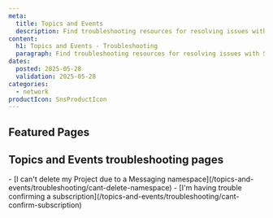 ```yaml
---
meta:
  title: Topics and Events
  description: Find troubleshooting resources for resolving issues with Scaleway Topics and Events.
content:
  h1: Topics and Events - Troubleshooting
  paragraph: Find troubleshooting resources for resolving issues with Scaleway Topics and Events.
dates:
  posted: 2025-05-28
  validation: 2025-05-28
categories:
  - network
productIcon: SnsProductIcon
---
```


<ProductHeader
  productName="Topics and Events troubleshooting"
  productLogo="sns"
  description="Learn how to fix the most common issues with Scaleway Topics and Events."
/>

## Featured Pages

<Grid>
    <Card
      title="Topics and Events FAQ"
      description="Answers to common questions"
      url="/topics-and-events/faq/"
      label="See more"
    />
    <Card
      title="Topics and Events Overview"
      description="Understand Queues basics"
      url="/topics-and-events/reference-content/topics-and-events-overview/"
      label="See more"
    />
    <Card
      title="Supported actions in Topics and Events"
      description="Discover supported actions"
      url="/topics-and-events/reference-content/topics-and-events-support/"
      label="See more"
    />
</Grid>
<Grid>
    <Card
      title="Connect to AWS CLI"
      description="Connect Topics and Events to the AWS-CLI"
      url="/topics-and-events/api-cli/connect-aws-cli/"
      label="See more"
    />
    <Card
      title="Use with AWS CLI"
      description="Use Topics and Events with the AWS-CLI"
      url="/topics-and-events/api-cli/topics-events-aws-cli//"
      label="See more"
    />
    <Card
      title="Use Python, Go & Node"
      description="Use SDKs with Topics and Events"
      url="/topics-and-events/api-cli/python-node-topics-events/"
      label="See more"
    />
</Grid>

## Topics and Events troubleshooting pages

<LinksList>
  - [I can't delete my Project due to a Messaging namespace](/topics-and-events/troubleshooting/cant-delete-namespace)
  - [I'm having trouble confirming a subscription](/topics-and-events/troubleshooting/cant-confirm-subscription)
</LinksList>

